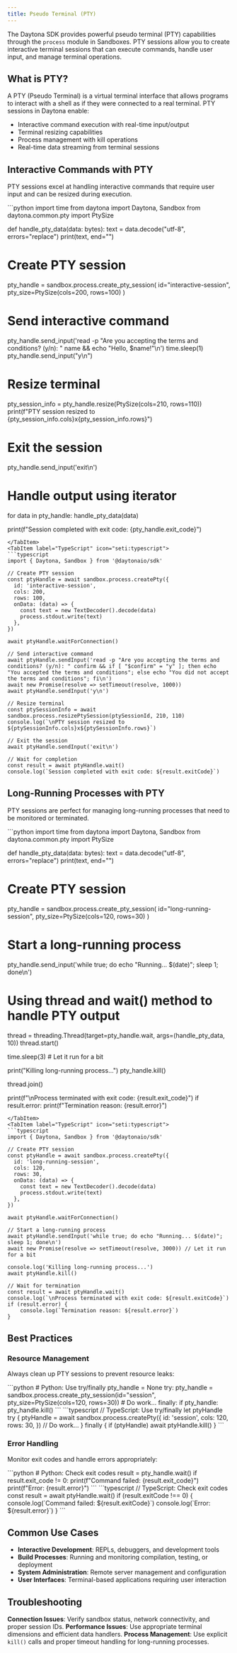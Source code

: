 ```yaml
---
title: Pseudo Terminal (PTY)
---
```



The Daytona SDK provides powerful pseudo terminal (PTY) capabilities through the `process` module in Sandboxes. PTY sessions allow you to create interactive terminal sessions that can execute commands, handle user input, and manage terminal operations.

## What is PTY?

A PTY (Pseudo Terminal) is a virtual terminal interface that allows programs to interact with a shell as if they were connected to a real terminal. PTY sessions in Daytona enable:

- Interactive command execution with real-time input/output
- Terminal resizing capabilities
- Process management with kill operations
- Real-time data streaming from terminal sessions

## Interactive Commands with PTY

PTY sessions excel at handling interactive commands that require user input and can be resized during execution.

<Tabs>
<TabItem label="Python" icon="seti:python">
```python
import time
from daytona import Daytona, Sandbox
from daytona.common.pty import PtySize

def handle_pty_data(data: bytes):
text = data.decode("utf-8", errors="replace")
print(text, end="")

# Create PTY session

pty_handle = sandbox.process.create_pty_session(
id="interactive-session",
pty_size=PtySize(cols=200, rows=100)
)

# Send interactive command

pty_handle.send_input('read -p "Are you accepting the terms and conditions? (y/n): " name && echo "Hello, $name!"\n')
time.sleep(1)
pty_handle.send_input("y\n")

# Resize terminal

pty_session_info = pty_handle.resize(PtySize(cols=210, rows=110))
print(f"PTY session resized to {pty_session_info.cols}x{pty_session_info.rows}")

# Exit the session

pty_handle.send_input('exit\n')

# Handle output using iterator

for data in pty_handle:
handle_pty_data(data)

print(f"Session completed with exit code: {pty_handle.exit_code}")

````
</TabItem>
<TabItem label="TypeScript" icon="seti:typescript">
```typescript
import { Daytona, Sandbox } from '@daytonaio/sdk'

// Create PTY session
const ptyHandle = await sandbox.process.createPty({
  id: 'interactive-session',
  cols: 200,
  rows: 100,
  onData: (data) => {
    const text = new TextDecoder().decode(data)
    process.stdout.write(text)
  },
})

await ptyHandle.waitForConnection()

// Send interactive command
await ptyHandle.sendInput('read -p "Are you accepting the terms and conditions? (y/n): " confirm && if [ "$confirm" = "y" ]; then echo "You accepted the terms and conditions"; else echo "You did not accept the terms and conditions"; fi\n')
await new Promise(resolve => setTimeout(resolve, 1000))
await ptyHandle.sendInput('y\n')

// Resize terminal
const ptySessionInfo = await sandbox.process.resizePtySession(ptySessionId, 210, 110)
console.log(`\nPTY session resized to ${ptySessionInfo.cols}x${ptySessionInfo.rows}`)

// Exit the session
await ptyHandle.sendInput('exit\n')

// Wait for completion
const result = await ptyHandle.wait()
console.log(`Session completed with exit code: ${result.exitCode}`)
````

</TabItem>
</Tabs>

## Long-Running Processes with PTY

PTY sessions are perfect for managing long-running processes that need to be monitored or terminated.

<Tabs>
<TabItem label="Python" icon="seti:python">
```python
import time
from daytona import Daytona, Sandbox
from daytona.common.pty import PtySize

def handle_pty_data(data: bytes):
text = data.decode("utf-8", errors="replace")
print(text, end="")

# Create PTY session

pty_handle = sandbox.process.create_pty_session(
id="long-running-session",
pty_size=PtySize(cols=120, rows=30)
)

# Start a long-running process

pty_handle.send_input('while true; do echo "Running... $(date)"; sleep 1; done\n')

# Using thread and wait() method to handle PTY output

thread = threading.Thread(target=pty_handle.wait, args=(handle_pty_data, 10))
thread.start()

time.sleep(3) # Let it run for a bit

print("Killing long-running process...")
pty_handle.kill()

thread.join()

print(f"\nProcess terminated with exit code: {result.exit_code}")
if result.error:
print(f"Termination reason: {result.error}")

````
</TabItem>
<TabItem label="TypeScript" icon="seti:typescript">
```typescript
import { Daytona, Sandbox } from '@daytonaio/sdk'

// Create PTY session
const ptyHandle = await sandbox.process.createPty({
  id: 'long-running-session',
  cols: 120,
  rows: 30,
  onData: (data) => {
    const text = new TextDecoder().decode(data)
    process.stdout.write(text)
  },
})

await ptyHandle.waitForConnection()

// Start a long-running process
await ptyHandle.sendInput('while true; do echo "Running... $(date)"; sleep 1; done\n')
await new Promise(resolve => setTimeout(resolve, 3000)) // Let it run for a bit

console.log('Killing long-running process...')
await ptyHandle.kill()

// Wait for termination
const result = await ptyHandle.wait()
console.log(`\nProcess terminated with exit code: ${result.exitCode}`)
if (result.error) {
    console.log(`Termination reason: ${result.error}`)
}
````

</TabItem>
</Tabs>

## Best Practices

### Resource Management

Always clean up PTY sessions to prevent resource leaks:

<Tabs>
<TabItem label="Python" icon="seti:python">
```python
# Python: Use try/finally
pty_handle = None
try:
    pty_handle = sandbox.process.create_pty_session(id="session", pty_size=PtySize(cols=120, rows=30))
    # Do work...
finally:
    if pty_handle:
        pty_handle.kill()
```
</TabItem>
<TabItem label="TypeScript" icon="seti:typescript">
```typescript
// TypeScript: Use try/finally
let ptyHandle
try {
  ptyHandle = await sandbox.process.createPty({
    id: 'session',
    cols: 120,
    rows: 30,
  })
  // Do work...
} finally {
  if (ptyHandle) await ptyHandle.kill()
}
```
</TabItem>
</Tabs>

### Error Handling

Monitor exit codes and handle errors appropriately:

<Tabs>
<TabItem label="Python" icon="seti:python">
```python
# Python: Check exit codes
result = pty_handle.wait()
if result.exit_code != 0:
    print(f"Command failed: {result.exit_code}")
    print(f"Error: {result.error}")
```
</TabItem>
<TabItem label="TypeScript" icon="seti:typescript">
```typescript
// TypeScript: Check exit codes
const result = await ptyHandle.wait()
if (result.exitCode !== 0) {
  console.log(`Command failed: ${result.exitCode}`)
  console.log(`Error: ${result.error}`)
}
```
</TabItem>
</Tabs>

## Common Use Cases

- **Interactive Development**: REPLs, debuggers, and development tools
- **Build Processes**: Running and monitoring compilation, testing, or deployment
- **System Administration**: Remote server management and configuration
- **User Interfaces**: Terminal-based applications requiring user interaction

## Troubleshooting

**Connection Issues**: Verify sandbox status, network connectivity, and proper session IDs.
**Performance Issues**: Use appropriate terminal dimensions and efficient data handlers.
**Process Management**: Use explicit `kill()` calls and proper timeout handling for long-running processes.
